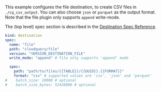 This example configures the file destination, to create CSV files in  `./cq_csv_output`. You can also choose `json` or `parquet` as the output format. Note that the file plugin only supports `append` write-mode.

The (top level) spec section is described in the [Destination Spec Reference](/docs/reference/destination-spec).

```yaml copy
kind: destination
spec:
  name: "file"
  path: "cloudquery/file"
  version: "VERSION_DESTINATION_FILE"
  write_mode: "append" # file only supports 'append' mode

  spec:
    path: "path/to/files/{{TABLE}}/{{UUID}}.{{FORMAT}}"
    format: "csv" # supported values are 'csv', 'json' and 'parquet'
#    batch_size: 10000 # optional
#    batch_size_bytes: 52428800 # optional
```

